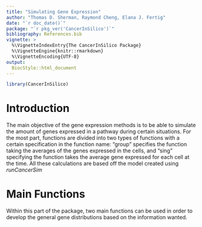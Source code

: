 ```yaml
---
title: "Simulating Gene Expression"
author: "Thomas D. Sherman, Raymond Cheng, Elana J. Fertig"
date: "`r doc_date()`"
package: "`r pkg_ver('CancerInSilico')`"
bibliography: References.bib
vignette: >
  %\VignetteIndexEntry{The CancerInSilico Package}
  %\VignetteEngine{knitr::rmarkdown}
  %\VignetteEncoding{UTF-8}
output: 
  BiocStyle::html_document
---
```


```r
library(CancerInSilico)
```

# Introduction

The main objective of the gene expression methods is to be able to simulate the amount of genes expressed in a pathway during certain situations. For the most part, functions are divided into two types of functions with a certain specification in the function name: "group" specifies the function taking the averages of the genes expressed in the cells, and "sing" specifying the function takes the average gene expressed for each cell at the time. All these calculations are based off the model created using *runCancerSim*


# Main Functions

Within this part of the package, two main functions can be used in order to develop the general gene distributions based on the information wanted. 